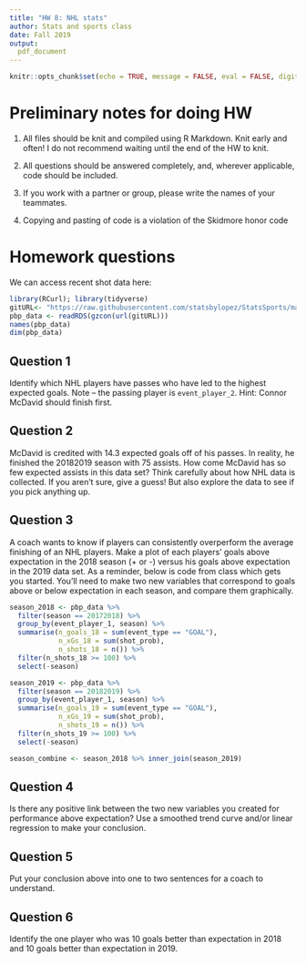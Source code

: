 ---
title: "HW 8: NHL stats"
author: Stats and sports class
date: Fall 2019
output: 
  pdf_document
---


```{r setup, include=FALSE}
knitr::opts_chunk$set(echo = TRUE, message = FALSE, eval = FALSE, digits = 3, warning = FALSE)
```

# Preliminary notes for doing HW

1. All files should be knit and compiled using R Markdown. Knit early and often! I do not recommend waiting until the end of the HW to knit.

2. All questions should be answered completely, and, wherever applicable, code should be included. 

3. If you work with a partner or group, please write the names of your teammates. 
4. Copying and pasting of code is a violation of the Skidmore honor code

# Homework questions

We can access recent shot data here:

```{r}
library(RCurl); library(tidyverse)
gitURL<- "https://raw.githubusercontent.com/statsbylopez/StatsSports/master/Data/pbp_data_hockey.rds"
pbp_data <- readRDS(gzcon(url(gitURL)))
names(pbp_data)
dim(pbp_data)
```


## Question 1

Identify which NHL players have passes who have led to the highest expected goals. Note -- the passing player is `event_player_2`. Hint: Connor McDavid should finish first.

## Question 2

McDavid is credited with 14.3 expected goals off of his passes. In reality, he finished the 20182019 season with 75 assists. How come McDavid has so few expected assists in this data set? Think carefully about how NHL data is collected. If you aren't sure, give a guess! But also explore the data to see if you pick anything up. 

## Question 3

A coach wants to know if players can consistently overperform the average finishing of an NHL players. Make a plot of each players' goals above expectation in the 2018 season (+ or -) versus his goals above expectation in the 2019 data set. As a reminder, below is code from class which gets you started. You'll need to make two new variables that correspond to goals above or below expectation in each season, and compare them graphically.

```{r}
season_2018 <- pbp_data %>% 
  filter(season == 20172018) %>% 
  group_by(event_player_1, season) %>% 
  summarise(n_goals_18 = sum(event_type == "GOAL"), 
            n_xGs_18 = sum(shot_prob), 
            n_shots_18 = n()) %>% 
  filter(n_shots_18 >= 100) %>% 
  select(-season)

season_2019 <- pbp_data %>% 
  filter(season == 20182019) %>% 
  group_by(event_player_1, season) %>% 
  summarise(n_goals_19 = sum(event_type == "GOAL"), 
            n_xGs_19 = sum(shot_prob), 
            n_shots_19 = n()) %>% 
  filter(n_shots_19 >= 100) %>% 
  select(-season)

season_combine <- season_2018 %>% inner_join(season_2019)
```

## Question 4

Is there any positive link between the two new variables you created for performance above expectation? Use a smoothed trend curve and/or linear regression to make your conclusion. 

## Question 5

Put your conclusion above into one to two sentences for a coach to understand.

## Question 6

Identify the one player who was 10 goals better than expectation in 2018 and 10 goals better than expectation in 2019.

